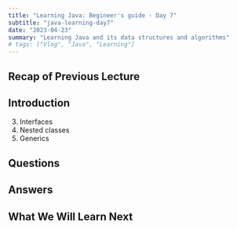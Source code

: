 ```yaml
---
title: "Learning Java: Begineer's guide - Day 7"
subtitle: "java-learning-day7"
date: "2023-04-23"
summary: "Learning Java and its data structures and algorithms"
# tags: ["Vlog", "Java", "Learning"]
---
```


## Recap of Previous Lecture
## Introduction

3. Interfaces
4. Nested classes
5. Generics

## Questions

## Answers

## What We Will Learn Next